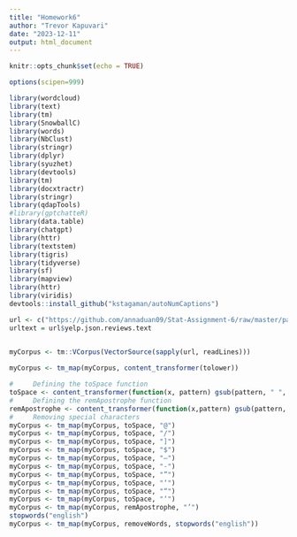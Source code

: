 ---
title: "Homework6"
author: "Trevor Kapuvari"
date: "2023-12-11"
output: html_document
---

```{r setup, include=FALSE}
knitr::opts_chunk$set(echo = TRUE)
```


```{r setup}


options(scipen=999)

library(wordcloud)
library(text)
library(tm)
library(SnowballC)
library(words)
library(NbClust)
library(stringr)
library(dplyr)
library(syuzhet)
library(devtools)
library(tm)
library(docxtractr)
library(stringr)
library(qdapTools)
#library(gptchatteR)
library(data.table)
library(chatgpt)
library(httr)
library(textstem)
library(tigris)
library(tidyverse)
library(sf)
library(mapview)
library(httr)
library(viridis)
devtools::install_github("kstagaman/autoNumCaptions")


```

```{r URL}

url <- c("https://github.com/annaduan09/Stat-Assignment-6/raw/master/park_reviews.geojson")
urltext = url$yelp.json.reviews.text
  
```


```{r Corpus}


myCorpus <- tm::VCorpus(VectorSource(sapply(url, readLines)))

myCorpus <- tm_map(myCorpus, content_transformer(tolower))

```


```{r tinkering}

#     Defining the toSpace function
toSpace <- content_transformer(function(x, pattern) gsub(pattern, " ", x))
#     Defining the remApostrophe function
remApostrophe <- content_transformer(function(x,pattern) gsub(pattern, "", x))
#     Removing special characters
myCorpus <- tm_map(myCorpus, toSpace, "@")
myCorpus <- tm_map(myCorpus, toSpace, "/")
myCorpus <- tm_map(myCorpus, toSpace, "]")
myCorpus <- tm_map(myCorpus, toSpace, "$")
myCorpus <- tm_map(myCorpus, toSpace, "—")
myCorpus <- tm_map(myCorpus, toSpace, "‐")
myCorpus <- tm_map(myCorpus, toSpace, "”")
myCorpus <- tm_map(myCorpus, toSpace, "‘")
myCorpus <- tm_map(myCorpus, toSpace, "“")
myCorpus <- tm_map(myCorpus, toSpace, "‘")
myCorpus <- tm_map(myCorpus, remApostrophe, "’")
stopwords("english")
myCorpus <- tm_map(myCorpus, removeWords, stopwords("english"))

```


```{r view}





```


